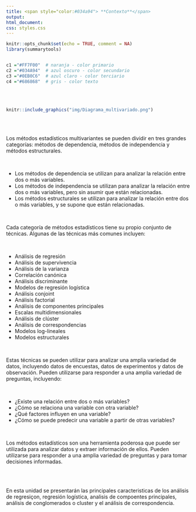 ```yaml
---
title: <span style="color:#034a94"> **Contexto**</span>
output:
html_document:
css: styles.css
---
```


```r
knitr::opts_chunk$set(echo = TRUE, comment = NA)
library(summarytools)


c1 ="#FF7F00"  # naranja - color primario 
c2 ="#034A94"  # azul oscuro - color secundario
c3 ="#0EB0C6"  # azul claro - color terciario
c4 ="#686868"  # gris - color texto
```

</br></br>


```r
knitr::include_graphics("img/Diagrama_multivariado.png")
```

</br></br>

Los métodos estadísticos multivariantes se pueden dividir en tres grandes categorías: métodos de dependencia, métodos de independencia y métodos estructurales.

</br>

* Los métodos de dependencia se utilizan para analizar la relación entre dos o más variables.
* Los métodos de independencia se utilizan para analizar la relación entre dos o más variables, pero sin asumir que están relacionadas.
* Los métodos estructurales se utilizan para analizar la relación entre dos o más variables, y se supone que están relacionadas.

</br>

Cada categoría de métodos estadísticos tiene su propio conjunto de técnicas. Algunas de las técnicas más comunes incluyen:

</br>

* Análisis de regresión
* Análisis de supervivencia
* Análisis de la varianza
* Correlación canónica
* Análisis discriminante
* Modelos de regresión logística
* Análisis conjoint
* Análisis factorial
* Análisis de componentes principales
* Escalas multidimensionales
* Análisis de clúster
* Análisis de correspondencias
* Modelos log-lineales
* Modelos estructurales

</br>

Estas técnicas se pueden utilizar para analizar una amplia variedad de datos, incluyendo datos de encuestas, datos de experimentos y datos de observación. Pueden utilizarse para responder a una amplia variedad de preguntas, incluyendo:

</br>

* ¿Existe una relación entre dos o más variables?
* ¿Cómo se relaciona una variable con otra variable?
* ¿Qué factores influyen en una variable?
* ¿Cómo se puede predecir una variable a partir de otras variables?

</br>

Los métodos estadísticos son una herramienta poderosa que puede ser utilizada para analizar datos y extraer información de ellos. Pueden utilizarse para responder a una amplia variedad de preguntas y para tomar decisiones informadas.

</br></br>

En esta unidad se presentarán las principales caracteristicas de los análisis de regresiçon, regresión logística, analisis de compoentes principales, análisis de  conglomerados o cluster y el análisis de correspondencia.
